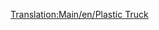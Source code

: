[[Translation:Main/en/Plastic Truck]]{{en/-}}{{Template:Vagoni/It
|Picture=[[File:en/Plastictruck.png]]
|Name=Carro per plastica
|NormalCost=€ 2.238
|NormalWeight=18 / 48 t
|NormalCapacity=30.000 litri di plastica
|MonoCost="
|MonoWeight=18 / 53 t
|MonoCapacity=35.000 litri di plastica
|MagCost="
|MagWeight=18 / 55 t
|MagCapacity=37.000 litri di plastica
|Description=Carro usato per il trasporto della produzione delle sorgenti di plastica alle fabbriche di giocattoli. Solo per il Toyland
}}